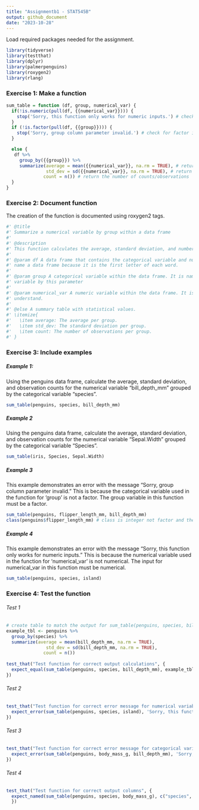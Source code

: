 ```yaml
---
title: "Assignmentb1 - STAT545B"
output: github_document
date: "2023-10-28"
---
```


Load required packages needed for the assignment.

```r
library(tidyverse)
library(testthat) 
library(dplyr) 
library(palmerpenguins)
library(roxygen2)
library(rlang)
```

### Exercise 1: Make a function

```r

sum_table = function (df, group, numerical_var) {
  if(!is.numeric(pull(df, {{numerical_var}}))) {
    stop('Sorry, this function only works for numeric inputs.') # check for numeric inputs only
  } 
  if (!is.factor(pull(df, {{group}}))) { 
    stop('Sorry, group column parameter invalid.') # check for factor inputs only
  }

  else {
   df %>%
     group_by({{group}}) %>%
     summarize(average = mean({{numerical_var}}, na.rm = TRUE), # return average
               std_dev = sd({{numerical_var}}, na.rm = TRUE), # return standard deviation
              count = n()) # return the number of counts/observations
  }     
}


```

### Exercise 2: Document function
The creation of the function is documented using roxygen2 tags.
```r
#' @title
#' Summarize a numerical variable by group within a data frame
#' 
#' @description
#' This function calculates the average, standard deviation, and number of observations from the selected numerical variable #' within a data frame and is also grouped by a selected categorical variable from the same data frame.
#' 
#' @param df A data frame that contains the categorical variable and numerical variable of interest. It is a common way to 
#' name a data frame because it is the first letter of each word. 
#' 
#' @param group A categorical variable within the data frame. It is named group because we are grouping the numerical
#' variable by this parameter 
#' 
#' @param numerical_var A numeric variable within the data frame. It is named numerical_var for clarity and is simple to
#' understand. 
#' 
#' @else A summary table with statistical values.
#' \itemize{
#'   \item average: The average per group. 
#'   \item std_dev: The standard deviation per group.
#'   \item count: The number of observations per group.
#' } 
```


### Exercise 3: Include examples

##### Example 1: 
Using the penguins data frame, calculate the average, standard deviation, and observation counts for the numerical variable "bill_depth_mm" grouped by the categorical variable "species". 
```r
sum_table(penguins, species, bill_depth_mm)
```

##### Example 2
Using the penguins data frame, calculate the average, standard deviation, and observation counts for the numerical variable "Sepal.Width" grouped by the categorical variable "Species". 
```r
sum_table(iris, Species, Sepal.Width)
```

##### Example 3
This example demonstrates an error with the message "Sorry, group column parameter invalid." This is because the categorical variable used in the function for 'group' is not a factor. The group variable in this function must be a factor.
```r
sum_table(penguins, flipper_length_mm, bill_depth_mm)
class(penguins$flipper_length_mm) # class is integer not factor and the sum_table function only takes factors
```

##### Example 4
This example demonstrates an error with the message "Sorry, this function only works for numeric inputs." This is because the numerical variable used in the function for 'numerical_var' is not numerical. The input for numerical_var in this function must be numerical.
```r
sum_table(penguins, species, island)
```

### Exercise 4: Test the function

###### Test 1

```r
# create table to match the output for sum_table(penguins, species, bill_depth_mm)
example_tbl <- penguins %>%
  group_by(species) %>%  
  summarize(average = mean(bill_depth_mm, na.rm = TRUE),
               std_dev = sd(bill_depth_mm, na.rm = TRUE),
              count = n())
  
test_that("Test function for correct output calculations", {
  expect_equal(sum_table(penguins, species, bill_depth_mm), example_tbl) # Create example table to match answer
})
```

###### Test 2

```r
test_that("Test function for correct error message for numerical variable", {
  expect_error(sum_table(penguins, species, island), 'Sorry, this function only works for numeric input.')
})
```

###### Test 3

```r
test_that("Test function for correct error message for categorical variable", {
  expect_error(sum_table(penguins, body_mass_g, bill_depth_mm), 'Sorry, group column parameter invalid.')
})

```

###### Test 4

```r
test_that("Test function for correct output columns", {
  expect_named(sum_table(penguins, species, body_mass_g), c("species", "average", "std_dev", "count"))
  })
```











